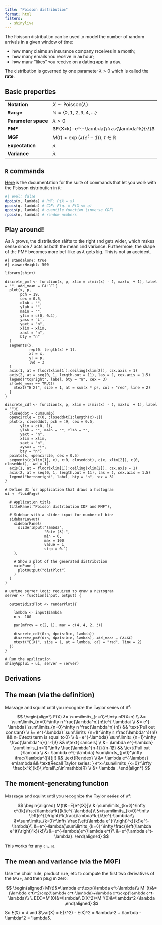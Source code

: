 ```yaml
---
title: "Poisson distribution"
format: html
filters:
  - shinylive
---
```


The Poisson distribution can be used to model the number of random arrivals in a given window of time: 

- how many claims an insurance company receives in a month;
- how many emails you receive in an hour;
- how many "likes" you receive on a dating app in a day.

The distribution is governed by one parameter $\lambda>0$ which is called the **rate**.

## Basic properties

|  |        |
|------|--------------------|
| **Notation** | $X\sim\text{Poisson}(\lambda)$  |
| **Range** | $\mathbb{N}=\{0,\,1,\,2,\,3,\,4,\,...\}$ |
| **Parameter space** | $\lambda>0$ |
| **PMF** | $P(X=k)=e^{-\lambda}\frac{\lambda^k}{k!}$ |
| **MGF** | $M(t)=\exp(\lambda(e^t-1))$, $t\in\mathbb{R}$ |
| **Expectation** | $\lambda$ |
| **Variance** | $\lambda$ |

## `R` commands

[Here](https://stat.ethz.ch/R-manual/R-devel/library/stats/html/Poisson.html) is the documentation for the suite of commands that let you work with the Poisson distribution in `R`:

```r
#| eval: false
dpois(x, lambda) # PMF: P(X = x)
ppois(q, lambda) # CDF: F(q) = P(X <= q)
qpois(p, lambda) # quantile function (inverse CDF)
rpois(n, lambda) # random numbers
```

## Play around!

As $\lambda$ grows, the distribution shifts to the right and gets wider, which makes sense since $\lambda$ acts as both the mean and variance. Furthermore, the shape of the PMF becomes more bell-like as $\lambda$ gets big. This is not an accident.


```shinylive-r
#| standalone: true
#| viewerHeight: 500

library(shiny)

discrete_pmf <- function(x, p, xlim = c(min(x) - 1, max(x) + 1), label = "", add_mean = FALSE){
  plot(x, p,
       pch = 19,
       cex = 0.5,
       xlab = "",
       ylab = "",
       main = "",
       ylim = c(0, 0.4),
       yaxs = "i",
       yaxt = "n",
       xlim = xlim,
       xaxt = "n",
       bty = "n"
  )
  segments(x,
           rep(0, length(x) + 1),
           x1 = x,
           y1 = p,
           lwd = 3
  )
  axis(1, at = floor(xlim[1]):ceiling(xlim[2]), cex.axis = 1)
  axis(2, at = seq(0, 1, length.out = 11), las = 1, cex.axis = 1.5)
  legend("topright", label, bty = "n", cex = 3)
  if(add_mean == TRUE){
    mtext("E(X)", side = 1, at = sum(x * p), col = "red", line = 2)
  }
}

discrete_cdf <- function(x, p, xlim = c(min(x) - 1, max(x) + 1), label = ""){
  closeddot = cumsum(p)
  opencircle = c(0, closeddot[1:length(x)-1])
  plot(x, closeddot, pch = 19, cex = 0.5,
       ylim = c(0, 1),
       ylab = "", main = "", xlab = "",
       yaxt = "n",
       xlim = xlim,
       xaxt = "n",
       #yaxs = "i", 
       bty = "n")
  points(x, opencircle, cex = 0.5)
  segments(c(xlim[1], x), c(0, closeddot), c(x, xlim[2]), c(0, closeddot), lwd = 1)
  axis(1, at = floor(xlim[1]):ceiling(xlim[2]), cex.axis = 1)
  axis(2, at = seq(0, 1, length.out = 11), las = 1, cex.axis = 1.5)
  legend("bottomright", label, bty = "n", cex = 3)
}

# Define UI for application that draws a histogram
ui <- fluidPage(
  
  # Application title
  titlePanel("Poisson distribution CDF and PMF"),
  
  # Sidebar with a slider input for number of bins 
  sidebarLayout(
    sidebarPanel(
      sliderInput("lambda",
                  "Rate (λ):",
                  min = 0,
                  max = 100,
                  value = 1,
                  step = 0.1)
    ),
    
    # Show a plot of the generated distribution
    mainPanel(
      plotOutput("distPlot")
    )
  )
)

# Define server logic required to draw a histogram
server <- function(input, output) {
  
  output$distPlot <- renderPlot({
    
    lambda <- input$lambda
    n <- 100

    par(mfrow = c(2, 1), mar = c(4, 4, 2, 2))
    
    discrete_cdf(0:n, dpois(0:n, lambda))
    discrete_pmf(0:n, dpois(0:n, lambda), add_mean = FALSE)
    mtext("E(X)", side = 1, at = lambda, col = "red", line = 2)
  })
}

# Run the application 
shinyApp(ui = ui, server = server)
```

## Derivations

::: {.callout-note collapse="true"}
## The mean (via the definition)

Massage and squint until you recognize the Taylor series of $e^x$:

$$
    \begin{align*}
    E(X)
    &=
\sum\limits_{n=0}^\infty nP(X=n)
    \\
    &=
    \sum\limits_{n=0}^\infty 
    n
    \frac{\lambda^n}{n!}e^{-\lambda}
    \\
    &=
    e^{-\lambda}
    \sum\limits_{n=0}^\infty 
    n
    \frac{\lambda^n}{n!}
    &&
    \text{Pull out constant}
    \\
    &=
    e^{-\lambda}
    \sum\limits_{n=1}^\infty 
    n
    \frac{\lambda^n}{n!}
    &&
    n=0\text{ term is equal to 0}
    \\
    &=
    e^{-\lambda}
    \sum\limits_{n=1}^\infty 
    \frac{\lambda^n}{(n-1)!}
    &&
    n\text{ cancels}
    \\
    &=
    \lambda e^{-\lambda}
    \sum\limits_{n=1}^\infty 
    \frac{\lambda^{n-1}}{(n-1)!}
    &&
    \text{Pull out }\lambda
    \\
    &=
    \lambda e^{-\lambda}
    \sum\limits_{j=0}^\infty 
    \frac{\lambda^{j}}{j!}
    &&
    \text{Reindex}
    \\
    &=
    \lambda e^{-\lambda}
    e^\lambda
    &&
    \text{Recall Taylor series: } e^x=\sum\limits_{k=0}^\infty \frac{x^k}{k!}\,\forall\,x\in\mathbb{R}
    \\
    &=
    \lambda
    .
\end{align*}
$$
:::

::: {.callout-tip collapse="true"}
## The moment-generating function
Massage and squint until you recognize the Taylor series of $e^x$:

$$
\begin{aligned}
M(t)&=E[e^{tX}]\\
&=\sum\limits_{k=0}^\infty e^{tk}\frac{\lambda^k}{k!}e^{-\lambda}\\
&=\sum\limits_{k=0}^\infty \left(e^{t}\right)^k\frac{\lambda^k}{k!}e^{-\lambda}\\
&=\sum\limits_{k=0}^\infty \frac{\left(\lambda e^{t}\right)^k}{k!}e^{-\lambda}\\
&=e^{-\lambda}\sum\limits_{k=0}^\infty \frac{\left(\lambda e^{t}\right)^k}{k!}\\
&=e^{-\lambda}e^{\lambda e^t}\\
&=e^{\lambda e^t-\lambda}.
\end{aligned}
$$

This works for any $t\in\mathbb{R}$.
:::

::: {.callout-note collapse="true"}
## The mean and variance (via the MGF)
Use the chain rule, product rule, etc to compute the first two derivatives of the MGF, and then plug in zero:

$$
\begin{aligned}
M'(t)&=\lambda e^t\exp(\lambda e^t-\lambda)\\
M''(t)&=(\lambda e^t)^2\exp(\lambda e^t-\lambda)+\lambda e^t\exp(\lambda e^t-\lambda)\\
\\
E(X)=M'(0)&=\lambda\\
E(X^2)=M''(0)&=\lambda^2+\lambda
\end{aligned}
$$

So $E(X) = \lambda$ and $\var(X) = E(X^2) - E(X)^2 = \lambda^2 + \lambda - \lambda^2 = \lambda$.
:::

